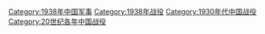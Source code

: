 [[Category:1938年中国军事|Category:1938年中国军事]]
[[Category:1938年战役|Category:1938年战役]]
[[Category:1930年代中国战役|Category:1930年代中国战役]]
[[Category:20世纪各年中国战役‎|Category:20世纪各年中国战役‎]]